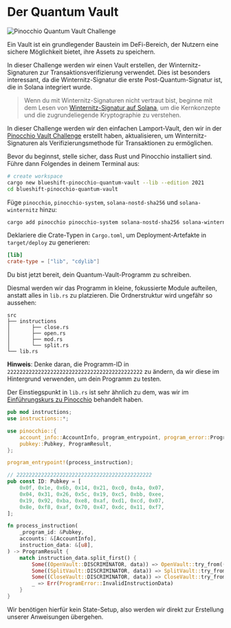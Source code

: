 
# Der Quantum Vault

![Pinocchio Quantum Vault Challenge](/graphics/challenge-banners/pinocchio-quantum-vault.png)

Ein Vault ist ein grundlegender Baustein im DeFi-Bereich, der Nutzern eine sichere Möglichkeit bietet, ihre Assets zu speichern.

In dieser Challenge werden wir einen Vault erstellen, der Winternitz-Signaturen zur Transaktionsverifizierung verwendet. Dies ist besonders interessant, da die Winternitz-Signatur die erste Post-Quantum-Signatur ist, die in Solana integriert wurde.

> Wenn du mit Winternitz-Signaturen nicht vertraut bist, beginne mit dem Lesen von [Winternitz-Signatur auf Solana](/de/courses/winternitz-signatures-on-solana), um die Kernkonzepte und die zugrundeliegende Kryptographie zu verstehen.

In dieser Challenge werden wir den einfachen Lamport-Vault, den wir in der [Pinocchio Vault Challenge](/de/challenges/pinocchio-vault) erstellt haben, aktualisieren, um Winternitz-Signaturen als Verifizierungsmethode für Transaktionen zu ermöglichen.

<ArticleSection name="Installation" id="installation" level="h2" />

Bevor du beginnst, stelle sicher, dass Rust und Pinocchio installiert sind. Führe dann Folgendes in deinem Terminal aus:

```bash
# create workspace
cargo new blueshift-pinocchio-quantum-vault --lib --edition 2021
cd blueshift-pinocchio-quantum-vault
```

Füge `pinocchio`, `pinocchio-system`, `solana-nostd-sha256` und `solana-winternitz` hinzu:

```bash
cargo add pinocchio pinocchio-system solana-nostd-sha256 solana-winternitz
```

Deklariere die Crate-Typen in `Cargo.toml`, um Deployment-Artefakte in `target/deploy` zu generieren:

```toml
[lib]
crate-type = ["lib", "cdylib"]
```

Du bist jetzt bereit, dein Quantum-Vault-Programm zu schreiben.

<ArticleSection name="Vorlage" id="template" level="h2" />

Diesmal werden wir das Programm in kleine, fokussierte Module aufteilen, anstatt alles in `lib.rs` zu platzieren. Die Ordnerstruktur wird ungefähr so aussehen:

```
src
├── instructions
│       ├── close.rs
│       ├── open.rs
│       ├── mod.rs
│       └── split.rs
└── lib.rs
```

**Hinweis**: Denke daran, die Programm-ID in `22222222222222222222222222222222222222222222` zu ändern, da wir diese im Hintergrund verwenden, um dein Programm zu testen.

Der Einstiegspunkt in `lib.rs` ist sehr ähnlich zu dem, was wir im [Einführungskurs zu Pinocchio](/de/courses/introduction-to-pinocchio) behandelt haben.

```rust
pub mod instructions;
use instructions::*;

use pinocchio::{
    account_info::AccountInfo, program_entrypoint, program_error::ProgramError,
    pubkey::Pubkey, ProgramResult,
};

program_entrypoint!(process_instruction);

// 22222222222222222222222222222222222222222222
pub const ID: Pubkey = [
    0x0f, 0x1e, 0x6b, 0x14, 0x21, 0xc0, 0x4a, 0x07, 
    0x04, 0x31, 0x26, 0x5c, 0x19, 0xc5, 0xbb, 0xee, 
    0x19, 0x92, 0xba, 0xe8, 0xaf, 0xd1, 0xcd, 0x07, 
    0x8e, 0xf8, 0xaf, 0x70, 0x47, 0xdc, 0x11, 0xf7, 
];

fn process_instruction(
    _program_id: &Pubkey,
    accounts: &[AccountInfo],
    instruction_data: &[u8],
) -> ProgramResult {    
    match instruction_data.split_first() {
        Some((OpenVault::DISCRIMINATOR, data)) => OpenVault::try_from((data, accounts))?.process(),
        Some((SplitVault::DISCRIMINATOR, data)) => SplitVault::try_from((data, accounts))?.process(),
        Some((CloseVault::DISCRIMINATOR, data)) => CloseVault::try_from((data, accounts))?.process(),
        _ => Err(ProgramError::InvalidInstructionData)
    }
}
```

Wir benötigen hierfür kein State-Setup, also werden wir direkt zur Erstellung unserer Anweisungen übergehen.